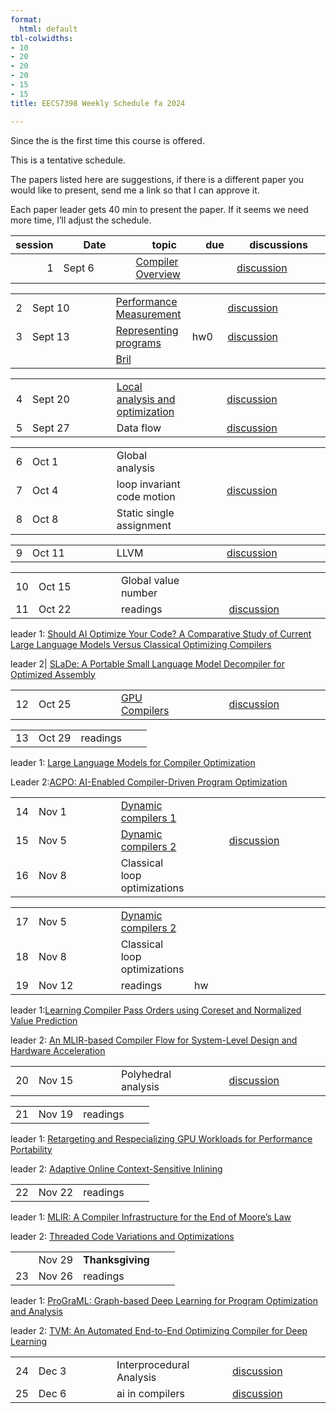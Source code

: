 ```yaml
---
format:
  html: default
tbl-colwidths:
- 10
- 20
- 20
- 20
- 15
- 15
title: EECS7398 Weekly Schedule fa 2024

---
```




Since the is the first time this course is offered.

This is a tentative schedule.

The papers listed here are suggestions, if there is a different paper you would like to present, send me a link so that I can approve it.  

Each paper leader gets 40 min to present the paper. If it seems we need more time, I'll adjust the schedule.


| session | Date    | topic  | due | discussions|
|--:|---------|--------| ----| -----------|
1| Sept 6    | [Compiler Overview](lectures/010_compiler_overview.qmd)              | |  [discussion](https://github.com/normrubin/normrubin.github.io/discussions/70)


||        |        |     |            |
|-:|---------|--------| ----| -----------|
2|Sept 10   | [Performance Measurement](lectures/01a_performance_measurement.qmd)  | | [discussion](https://github.com/normrubin/normrubin.github.io/discussions/71)
3|Sept 13    |[Representing programs](lectures/02a_representation.qmd)| hw0 | [discussion](https://github.com/normrubin/normrubin.github.io/discussions/72)
| | | [Bril](lectures/02b_bril.qmd)

||        |        |     |            |
|-:|---------|--------| ----| -----------|
4| Sept 20   | [Local analysis and optimization](lectures/03_local.qmd)  | | [discussion](https://github.com/normrubin/normrubin.github.io/discussions/74)
5| Sept 27   | Data flow    | | [discussion](https://github.com/normrubin/normrubin.github.io/discussions/76)


||        |        |     |            |
|-:|---------|--------| ----| -----------|
6| Oct 1 |Global analysis |
7| Oct 4     | loop invariant code motion  | | [discussion](https://github.com/normrubin/normrubin.github.io/discussions/78)
8|Oct 8 |Static single assignment |

||        |        |     |            |
|-:|---------|--------| ----| -----------|
9|Oct 11   | LLVM  | | [discussion](https://github.com/normrubin/normrubin.github.io/discussions/80)



||        |        |     |            |
|-:|---------|--------| ----| -----------|
10| Oct 15 |Global value number |
11| Oct 22   | readings  | | [discussion](https://github.com/normrubin/normrubin.github.io/discussions/82)

leader 1: [Should AI Optimize Your Code? A Comparative Study of Current Large Language Models Versus Classical Optimizing Compilers](https://arxiv.org/html/2406.12146v1)

leader 2| [SLaDe: A Portable Small Language Model Decompiler for Optimized Assembly](https://arxiv.org/abs/2305.12520)


||        |        |     |            |
|-:|---------|--------| ----| -----------|
12| Oct 25   | [GPU Compilers](lectures/14_gpu_compilers.qmd)  | | [discussion](https://github.com/normrubin/normrubin.github.io/discussions/83)



||        |        |     |            |
|-:|---------|--------| ----| -----------|
13| Oct 29 | readings  |

leader 1: [Large Language Models for Compiler Optimization](https://ar5iv.labs.arxiv.org/html/2309.07062)

Leader 2:[ACPO: AI-Enabled Compiler-Driven Program Optimization](https://ar5iv.labs.arxiv.org/html/2312.09982)

||        |        |     |            |
|-:|---------|--------| ----| -----------|
14 | Nov 1 |[Dynamic compilers 1 ](lectures/13_dynamic_compilers.qmd) |
15| Nov 5    | [Dynamic compilers 2 ](lectures/13_dynamic_compilers.qmd)  | | [discussion](https://github.com/normrubin/normrubin.github.io/discussions/85)
16| Nov 8    | Classical loop optimizations  | | | [discussion](https://github.com/normrubin/normrubin.github.io/discussions/86)

||        |        |     |            |
|-:|---------|--------| ----| -----------|
17| Nov 5   | [Dynamic compilers 2 ](lectures/13_dynamic_compilers.qmd)
18| Nov 8   |  Classical loop optimizations     
19| Nov 12 | readings |hw

leader 1:[Learning Compiler Pass Orders using Coreset and Normalized Value Prediction](https://ar5iv.labs.arxiv.org/html/2301.05104v1)

leader 2: [An MLIR-based Compiler Flow for System-Level Design and Hardware Acceleration](https://dl.acm.org/doi/abs/10.1145/3508352.3549424)


||        |        |     |            |
|-:|---------|--------| ----| -----------|
20| Nov 15    | Polyhedral analysis  | | [discussion](https://github.com/normrubin/normrubin.github.io/discussions/87)

||        |        |     |            |
|-:|---------|--------| ----| -----------|
21| Nov 19    | readings  | | | 

leader 1: [Retargeting and Respecializing GPU Workloads for Performance Portability](https://ieeexplore.ieee.org/document/10444828)


leader 2: [Adaptive Online Context-Sensitive Inlining](https://ieeexplore.ieee.org/stamp/stamp.jsp?tp=&arnumber=1191550)

||        |        |     |            |
|-:|---------|--------| ----| -----------|
22| Nov 22    | readings   | | 


leader 1: [MLIR: A Compiler Infrastructure for the End of Moore’s Law](https://arxiv.org/abs/2002.11054)

leader 2: [Threaded Code Variations and Optimizations](https://citeseerx.ist.psu.edu/document?repid=rep1&type=pdf&doi=e1e1a8622dc562e7f42d98b59f67de6949e2539e)


||        |        |     |            |
|-:|---------|--------| ----| -----------|
| |Nov 29 | **Thanksgiving**|
23|Nov 26    | readings  | | 

leader 1: [ProGraML: Graph-based Deep Learning for Program Optimization and Analysis](https://arxiv.org/abs/2003.10536)

leader 2: [TVM: An Automated End-to-End Optimizing Compiler for Deep Learning](https://www.usenix.org/conference/osdi18/presentation/chen)

||        |        |     |            |
|-:|---------|--------| ----| -----------|
24| Dec 3     | Interprocedural Analysis  | | [discussion](https://github.com/normrubin/normrubin.github.io/discussions/88)
25| Dec 6     | ai in compilers  | | [discussion](https://github.com/normrubin/normrubin.github.io/discussions/89)


